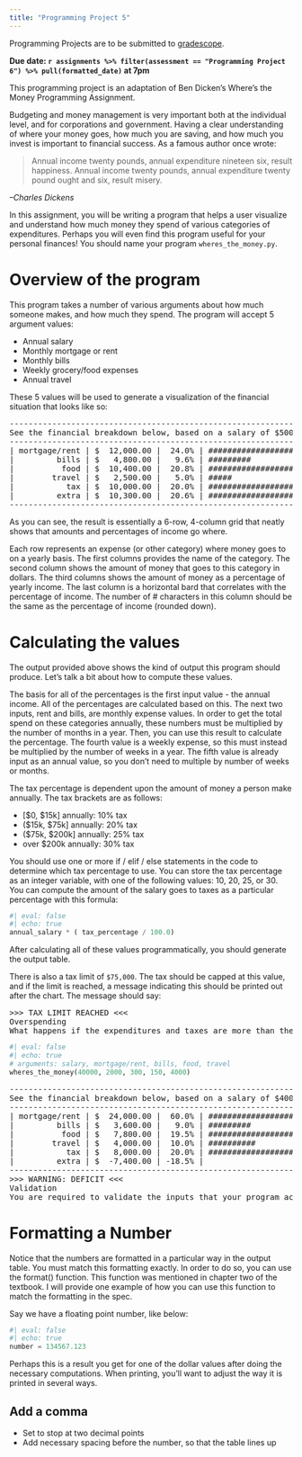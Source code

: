 ```yaml
---
title: "Programming Project 5"
---
```


Programming Projects are to be submitted to [gradescope]().

**Due date: `r assignments %>% filter(assessment == "Programming Project 6") %>% pull(formatted_date)` at 7pm**


This programming project is an adaptation of Ben Dicken's Where's the Money Programming Assignment.

Budgeting and money management is very important both at the individual level, and for corporations and government. Having a clear understanding of where your money goes, how much you are saving, and how much you invest is important to financial success. As a famous author once wrote:

> Annual income twenty pounds, annual expenditure nineteen six, result happiness.
> Annual income twenty pounds, annual expenditure twenty pound ought and six, result misery.

*–Charles Dickens*

In this assignment, you will be writing a program that helps a user visualize and understand how much money they spend of various categories of expenditures. Perhaps you will even find this program useful for your personal finances! You should name your program `wheres_the_money.py`.

# Overview of the program

This program takes a number of various arguments about how much someone makes, and how much they spend. The program will accept 5 argument values:

* Annual salary
* Monthly mortgage or rent
* Monthly bills
* Weekly grocery/food expenses
* Annual travel


These 5 values will be used to generate a visualization of the financial situation that looks like so:

<pre>
------------------------------------------------------------------
See the financial breakdown below, based on a salary of $50000
------------------------------------------------------------------
| mortgage/rent | $  12,000.00 |  24.0% | ########################
|         bills | $   4,800.00 |   9.6% | #########
|          food | $  10,400.00 |  20.8% | ####################
|        travel | $   2,500.00 |   5.0% | #####
|           tax | $  10,000.00 |  20.0% | ####################
|         extra | $  10,300.00 |  20.6% | ####################
------------------------------------------------------------------
</pre>

As you can see, the result is essentially a 6-row, 4-column grid that neatly shows that amounts and percentages of income go where.

Each row represents an expense (or other category) where money goes to on a yearly basis. The first columns provides the name of the category. The second column shows the amount of money that goes to this category in dollars. The third columns shows the amount of money as a percentage of yearly income. The last column is a horizontal bard that correlates with the percentage of income. The number of # characters in this column should be the same as the percentage of income (rounded down).

# Calculating the values

The output provided above shows the kind of output this program should produce. Let’s talk a bit about how to compute these values.

The basis for all of the percentages is the first input value - the annual income. All of the percentages are calculated based on this. The next two inputs, rent and bills, are monthly expense values. In order to get the total spend on these categories annually, these numbers must be multiplied by the number of months in a year. Then, you can use this result to calculate the percentage. The fourth value is a weekly expense, so this must instead be multiplied by the number of weeks in a year. The fifth value is already input as an annual value, so you don’t need to multiple by number of weeks or months.

The tax percentage is dependent upon the amount of money a person make annually. The tax brackets are as follows:

* [$0, $15k] annually: 10% tax
* ($15k, $75k] annually: 20% tax
* ($75k, $200k] annually: 25% tax
* over $200k annually: 30% tax

You should use one or more if / elif / else statements in the code to determine which tax percentage to use. You can store the tax percentage as an integer variable, with one of the following values: 10, 20, 25, or 30. You can compute the amount of the salary goes to taxes as a particular percentage with this formula:

```python
#| eval: false
#| echo: true
annual_salary * ( tax_percentage / 100.0)
```

After calculating all of these values programmatically, you should generate the output table.

There is also a tax limit of `$75,000`. The tax should be capped at this value, and if the limit is reached, a message indicating this should be printed out after the chart. The message should say:

<pre>
>>> TAX LIMIT REACHED <<<
Overspending
What happens if the expenditures and taxes are more than the annual salary? This should be represented by negative values in the extra row. You should also print a warning after the chart. Below is an example of a financial situation in which the user spends more than they earn, resulting in a deficit in the extra row.
</pre>


```python
#| eval: false
#| echo: true
# arguments: salary, mortgage/rent, bills, food, travel
wheres_the_money(40000, 2000, 300, 150, 4000)
```


<pre>
------------------------------------------------------------------------------------------------------
See the financial breakdown below, based on a salary of $40000
------------------------------------------------------------------------------------------------------
| mortgage/rent | $  24,000.00 |  60.0% | ############################################################
|         bills | $   3,600.00 |   9.0% | #########
|          food | $   7,800.00 |  19.5% | ###################
|        travel | $   4,000.00 |  10.0% | ##########
|           tax | $   8,000.00 |  20.0% | ####################
|         extra | $  -7,400.00 | -18.5% |
------------------------------------------------------------------------------------------------------
>>> WARNING: DEFICIT <<<
Validation
You are required to validate the inputs that your program accepts. You should use if-statements for the validation. For each numeric input, you should use the isnumeric function to check if is a positive integer before converting the value to an integer.
</pre>


# Formatting a Number

Notice that the numbers are formatted in a particular way in the output table. You must match this formatting exactly. In order to do so, you can use the format() function. This function was mentioned in chapter two of the textbook. I will provide one example of how you can use this function to match the formatting in the spec.

Say we have a floating point number, like below:

```python
#| eval: false
#| echo: true
number = 134567.123
```

Perhaps this is a result you get for one of the dollar values after doing the necessary computations. When printing, you’ll want to adjust the way it is printed in several ways.

## Add a comma

* Set to stop at two decimal points
* Add necessary spacing before the number, so that the table lines up